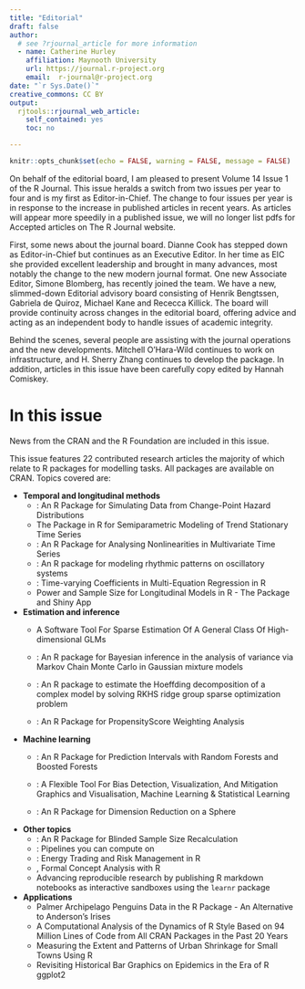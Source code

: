 ```yaml
---
title: "Editorial"
draft: false
author:  
  # see ?rjournal_article for more information
  - name: Catherine Hurley
    affiliation: Maynooth University
    url: https://journal.r-project.org
    email:  r-journal@r-project.org
date: "`r Sys.Date()`"
creative_commons: CC BY
output: 
  rjtools::rjournal_web_article:
    self_contained: yes
    toc: no

---
```


```r
knitr::opts_chunk$set(echo = FALSE, warning = FALSE, message = FALSE)

```


On behalf of the editorial board, I am pleased to present Volume 14 Issue 1 of the R Journal. This 
issue heralds a switch from two issues per year to four and is my first as Editor-in-Chief. The change to four issues per year is in response to the increase in published articles in recent years. As articles will appear more speedily
in a published issue,  we will no longer list pdfs for Accepted articles on The R Journal website.


First, some news about the journal board. Dianne Cook has stepped down as Editor-in-Chief but continues as an Executive Editor. In her time as EIC she provided excellent leadership and brought in many advances, most notably the change to the new modern journal format. One new Associate Editor, Simone Blomberg, has recently joined the team. We have a new, slimmed-down Editorial advisory board consisting of Henrik Bengtssen, Gabriela de Quiroz, Michael Kane and Rececca Killick. The board will provide continuity across changes in the editorial board, offering advice and acting as an independent body to handle issues of academic integrity.



Behind the scenes, several people are assisting with the journal operations and the new developments. Mitchell O'Hara-Wild continues to work on infrastructure, and H. Sherry Zhang continues to develop the  \pkg{rjtools} package. In addition, articles in this issue have been carefully copy edited by Hannah Comiskey.


# In this issue

News from the CRAN and the R Foundation are included in this issue.

This issue features 22 contributed research articles the majority of which relate to R packages
for modelling tasks. All packages are available on CRAN. Topics covered are:

- **Temporal and longitudinal methods**
    - \pkg{cpsurvsim}: An R Package for Simulating Data from Change-Point Hazard Distributions
    - The \pkg{smoots} Package in R for Semiparametric Modeling of Trend Stationary Time Series
    - \pkg{starvars}: An R Package for Analysing Nonlinearities in Multivariate Time Series
    - \pkg{FMM}: An R package for modeling rhythmic patterns on oscillatory systems
    - \pkg{tvReg}: Time-varying Coefficients in Multi-Equation Regression in R
    - Power and Sample Size for Longitudinal Models in R - The \pkg{longpower} Package and Shiny App

- **Estimation and inference**
    - \pkg{dglars} A Software Tool For Sparse Estimation Of A General Class Of High-dimensional GLMs
    
    - \pkg{bayesanova}: An R package for Bayesian inference in the analysis of variance via Markov Chain Monte Carlo in Gaussian mixture models
    
    - \pkg{RKHSMetaMod}: An R package to estimate the Hoeffding decomposition of a complex model by solving RKHS ridge group sparse optimization problem
    
    - \pkg{PSweight}: An R Package for PropensityScore Weighting Analysis

- **Machine learning**
    - \pkg{RFpredInterval}: An R Package for Prediction Intervals with Random Forests and Boosted Forests
    - \pkg{fairmodels}: A Flexible Tool For Bias Detection, Visualization, And Mitigation Graphics and Visualisation, Machine Learning & Statistical Learning
    
    - \pkg{spherepc}: An R Package for Dimension Reduction on a Sphere
    
- **Other topics**
    - \pkg{blindrecalc}: An R Package for Blinded Sample Size Recalculation
    - \pkg{rmonad}: Pipelines you can compute on
    - \pkg{etrm}: Energy Trading and Risk Management in R
    - \pkg{fcaR}, Formal Concept Analysis with R
    - Advancing reproducible research by publishing R markdown notebooks as interactive sandboxes using the `learnr` package

- **Applications**
    - Palmer Archipelago Penguins Data in the \pkg{palmerpenguins} R Package - An Alternative to Anderson's Irises
    - A Computational Analysis of the Dynamics of R Style Based on 94 Million Lines of Code from All CRAN Packages in the Past 20 Years
    - Measuring the Extent and Patterns of Urban Shrinkage for Small Towns Using R
    - Revisiting Historical Bar Graphics on Epidemics in the Era of R ggplot2              
         